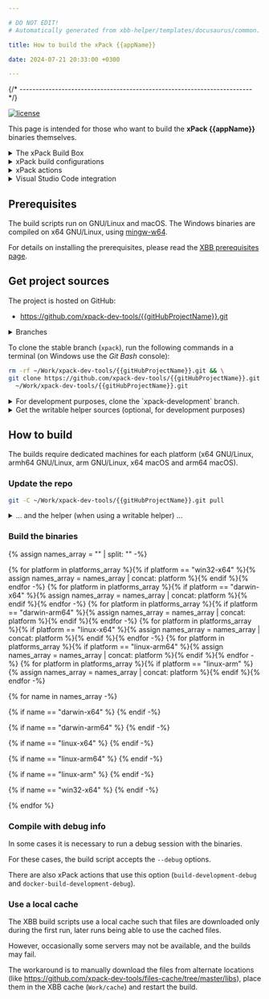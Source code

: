 ```yaml
---

# DO NOT EDIT!
# Automatically generated from xbb-helper/templates/docusaurus/common.

title: How to build the xPack {{appName}}

date: 2024-07-21 20:33:00 +0300

---
```





{/* ------------------------------------------------------------------------ */}

[![license](https://img.shields.io/github/license/xpack-dev-tools/{{gitHubProjectName}})](https://github.com/xpack-dev-tools/{{gitHubProjectName}}/blob/xpack/LICENSE)

This page is intended for those who want to build the
**xPack {{appName}}**
binaries themselves.

<details>
<summary>The xPack Build Box</summary>

The build scripts in this project use the **xPack Build Box** (**XBB**)
tools, which require the usual native development tools
(packed as a Docker image for GNU/Linux builds), complemented with
several binary xPacks, installed with `xpm` as development dependencies.

For those interested in understanding how things work, a good starting point
would be to read the [XBB](https://xpack.github.io/xbb/) page.

:::caution

The XBB tools are intended for building standalone relocatable distributions,
thus are quite complex and perform several post-processing steps to
adjust RPATH and validate the resulting binaries.

For the traditional `configure && make install` builds specific to Linux,
these scripts are probably too complicated and therefore are not recommended
for inexperienced users.

:::

</details>

<details>
<summary>xPack build configurations</summary>

The xPack framework supports projects with **multiple build configurations**.

Build configurations are sets of **properties**, **actions** and **dependencies**
that apply to a specific build. Build configurations can inherit from
other build configurations.

For simple projects, the typical use case is with two configurations,
**Debug** and **Release**.

For building the xPack binary tools, there is one configuration
for each platform:

{% assign platforms_array = platforms | split: "," -%}

{% for platform in platforms_array %}
- `{{platform}}`{% endfor %}

:::note

In case you wonder where these names come
from, they are exactly the Node.js `process.platform` and `process.arch`
for each platform.

:::

The build configurations are defined in the `package.json` file, in the
`xpack` section.

{% raw %}
```json
{
  "...":"...",
  "xpack": {
    "buildConfigurations": {
      "...": {
      },
      "win32-x64": {
        "inherit": [
          "common-dependencies",
          "common-actions",
          "common-docker"
        ],
        "devDependencies": {
          "@xpack-dev-tools/gcc": "13.2.0-2.1",
          "@xpack-dev-tools/mingw-w64-gcc": "13.2.0-1.1",
          "@xpack-dev-tools/wine": "8.0.2-1.1"
        },
        "properties": {
          "dockerImage": "ilegeul/ubuntu:amd64-18.04-xbb-v5.2.2"
        },
        "actions": {
          "build": "{{properties.commandBashBuild}} --windows",
          "build-development": "{{properties.commandBashBuild}} --windows --development",
          "build-development-debug": "{{properties.commandBashBuild}} --windows --development --debug",
          "build-development-tests-only": "{{properties.commandBashBuild}} --windows --development --tests-only"
        }
      }
    }
  }
}
```
{% endraw %}

To ask **xpm** to perform a specific action on a given build configuration,
use the `--config <name>` option.

For example:

```sh
xpm install --config darwin-x64
xpm run build --config darwin-x64
```

</details>

<details>
<summary>xPack actions</summary>

The xPack actions are extensions of npm scripts, i.e. named sequences
of commands that are invoked via `xpm run <name>` to perform specific
operations.
together in a sub-shell .

The commands are invoked in a sub-shell with an adjusted PATH,
having the `xpacks/.bin`
folder prepended. This ensures the locally installed tools are
prefered to the system tools.

Actions can be defined for the entire project or for a specific build
configuration.

The actions are defined in the `package.json` file, in the
`xpack` section, at the top or inside build configurations.

:::tip

For those who, for various reasons, can not use **xpm**, it is
perfectly possible to manually adjust the PATH and to invoke the
sequence of commands in order, just that it is more tedious,
since multiple substitutions must be performed to compose the
commands.

:::

</details>

<details>
<summary>Visual Studio Code integration</summary>

xPack actions and build configurations are supported in Visual Studio via the
[xPack C/C++ Managed Build Tools](https://marketplace.visualstudio.com/items?itemName=ilg-vscode.xpack) extension.

With this extension installed, xPack actions can be very conveniently
invoked via a single mouse click, for example:

![xPack actions](https://github.com/xpack/vscode-xpack-extension-ts/raw/master/assets/docs-images/xpack-actions.png)

</details>

## Prerequisites

The build scripts run on GNU/Linux and macOS. The Windows binaries are
compiled on x64 GNU/Linux, using [mingw-w64](https://mingw-w64.org).

For details on installing the prerequisites, please read the
[XBB prerequisites page](https://xpack.github.io/xbb/prerequisites/).

## Get project sources

The project is hosted on GitHub:

- https://github.com/xpack-dev-tools/{{gitHubProjectName}}.git

<details>
<summary>Branches</summary>

Apart from the unused `master` branch, there are three active branches:

- `xpack`, with the latest stable version (default)
- `xpack-development`, with the current development version
- `website`, with the current content of the website

All development is done in the `xpack-development` branch, and contributions via
Pull Requests should be directed to this branch.

When new releases are published, the `xpack-development` branch is merged
into `xpack`.

Pushes to the `website` branch trigger a GitHub Action to generate
and publish the project web site.

</details>

To clone the stable branch (`xpack`), run the following commands in a
terminal (on Windows use the _Git Bash_ console):

```sh
rm -rf ~/Work/xpack-dev-tools/{{gitHubProjectName}}.git && \
git clone https://github.com/xpack-dev-tools/{{gitHubProjectName}}.git \
  ~/Work/xpack-dev-tools/{{gitHubProjectName}}.git
```

<details>
<summary>For development purposes, clone the `xpack-development` branch.</summary>

```sh
rm -rf ~/Work/xpack-dev-tools/{{gitHubProjectName}}.git && \
mkdir -p ~/Work/xpack-dev-tools && \
git clone \
  --branch xpack-development \
  https://github.com/xpack-dev-tools/{{gitHubProjectName}}.git \
  ~/Work/xpack-dev-tools/{{gitHubProjectName}}.git
```

</details>

<details>
<summary>Get the writable helper sources (optional, for development purposes)</summary>

The project has a dependency to a common **helper**, that is
normally installed as a read-only dependency; **for development
purposes**, to be able to make changes to the scripts located inside the helper,
clone the `xpack-development` branch and link it to
the user global xPacks store:

```sh
rm -rf ~/Work/xpack-dev-tools/xbb-helper-xpack.git && \
mkdir -p ~/Work/xpack-dev-tools && \
git clone \
  --branch xpack-development \
  https://github.com/xpack-dev-tools/xbb-helper-xpack.git \
  ~/Work/xpack-dev-tools/xbb-helper-xpack.git && \
xpm link -C ~/Work/xpack-dev-tools/xbb-helper-xpack.git
```

For more details the how a writable helper can be used via
`xpm link`, please see the
[XBB](https://xpack.github.io/xbb/#writable-helper-scripts) documentation.

</details>

<OtherRepositories/>

## How to build

The builds require dedicated machines for each platform
(x64 GNU/Linux, armh64 GNU/Linux, arm GNU/Linux,
x64 macOS and arm64 macOS).

### Update the repo

```sh
git -C ~/Work/xpack-dev-tools/{{gitHubProjectName}}.git pull
```

<details>
<summary>... and the helper (when using a writable helper) ...</summary>

```sh
git -C ~/Work/xpack-dev-tools/xbb-helper-xpack.git pull
```

</details>

### Build the binaries

{% assign names_array = "" | split: "" -%}

{% for platform in platforms_array %}{% if platform == "win32-x64" %}{% assign names_array = names_array | concat: platform %}{% endif %}{% endfor -%}
{% for platform in platforms_array %}{% if platform == "darwin-x64" %}{% assign names_array = names_array | concat: platform %}{% endif %}{% endfor -%}
{% for platform in platforms_array %}{% if platform == "darwin-arm64" %}{% assign names_array = names_array | concat: platform %}{% endif %}{% endfor -%}
{% for platform in platforms_array %}{% if platform == "linux-x64" %}{% assign names_array = names_array | concat: platform %}{% endif %}{% endfor -%}
{% for platform in platforms_array %}{% if platform == "linux-arm64" %}{% assign names_array = names_array | concat: platform %}{% endif %}{% endfor -%}
{% for platform in platforms_array %}{% if platform == "linux-arm" %}{% assign names_array = names_array | concat: platform %}{% endif %}{% endfor -%}

<Tabs groupId="platforms">
{% for name in names_array -%}

{% if name == "darwin-x64" %}
<TabItem value="darwin-x64" label="macOS x64" default>
<PlatformNativeSection platform="darwin-x64"/>
</TabItem>
{% endif -%}

{% if name == "darwin-arm64" %}
<TabItem value="darwin-arm64" label="macOS arm64" default>
<PlatformNativeSection platform="darwin-arm64"/>
</TabItem>
{% endif -%}

{% if name == "linux-x64" %}
<TabItem value="linux-x64" label="GNU/Linux x64" default>
<PlatformDockerSection platform="linux-x64"/>
</TabItem>
{% endif -%}

{% if name == "linux-arm64" %}
<TabItem value="linux-arm64" label="GNU/Linux arm64" default>
<PlatformDockerSection platform="linux-arm64"/>
</TabItem>
{% endif -%}

{% if name == "linux-arm" %}
<TabItem value="linux-arm" label="GNU/Linux arm" default>
<PlatformDockerSection platform="linux-arm"/>
</TabItem>
{% endif -%}

{% if name == "win32-x64" %}
<TabItem value="win32-x64" label="Windows" default>
<PlatformDockerSection platform="win32-x64"/>
</TabItem>
{% endif -%}

{% endfor %}
</Tabs>

### Compile with debug info

In some cases it is necessary to run a debug session with the binaries.

For these cases, the build script accepts the `--debug` options.

There are also xPack actions that use this option (`build-development-debug`
and `docker-build-development-debug`).

### Use a local cache

The XBB build scripts use a local cache such that files are downloaded only
during the first run, later runs being able to use the cached files.

However, occasionally some servers may not be available, and the builds
may fail.

The workaround is to manually download the files from alternate
locations (like
https://github.com/xpack-dev-tools/files-cache/tree/master/libs),
place them in the XBB cache (`Work/cache`) and restart the build.

<More/>
